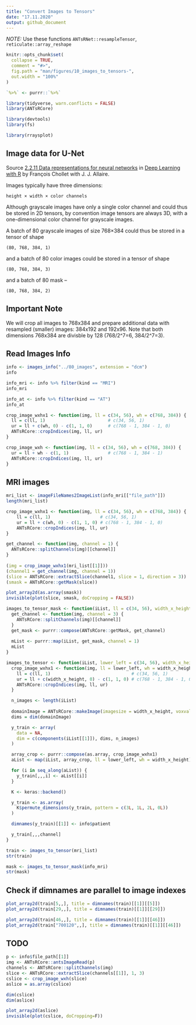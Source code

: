 ```yaml
---
title: "Convert Images to Tensors"
date: "17.11.2020"
output: github_document
---
```


*NOTE:* Use these functions `ANTsRNet::resampleTensor`, `reticulate::array_reshape`

```r
knitr::opts_chunk$set(
  collapse = TRUE,
  comment = "#>",
  fig.path = "man/figures/10_images_to_tensors-",
  out.width = "100%"
)

`%>%` <- purrr::`%>%`

library(tidyverse, warn.conflicts = FALSE)
library(ANTsRCore)

library(devtools)
library(fs)

library(rraysplot)
```


## Image data for U-Net

Source [2.2.11 Data representations for neural networks](https://livebook.manning.com/book/deep-learning-with-r/chapter-2/48)
in [Deep Learning with R](https://www.manning.com/books/deep-learning-with-r) by
François Chollet with J. J. Allaire.

Images typically have three dimensions:
```
height × width × color channels
```
Although grayscale images have only a single color channel 
and could thus be stored in 2D tensors, by convention 
image tensors are always 3D, with a one-dimensional color channel
for grayscale images. 

A batch of 80 grayscale images of size 768×384 could thus
be stored in a tensor of shape 
```
(80, 768, 384, 1)
```
and a batch of 80 color images could be stored in a tensor of shape
```
(80, 768, 384, 3)
```
and a batch of 80 mask --
```
(80, 768, 384, 2)
```


## Important Note

We will crop all images to 768x384 and prepare additional data with resampled (smaller)
images: 384x192 and 192x96. Note that both dimensions 768x384 are divisble by 128
(768/2^7=6, 384/2^7=3).


## Read Images Info

```r
info <- images_info("../80_images", extension = "dcm")
info
```

```r
info_mri <- info %>% filter(kind == "MRI")
info_mri
```

```r
info_at <- info %>% filter(kind == "AT")
info_at
```

```r
crop_image_wxhx1 <- function(img, ll = c(34, 56), wh = c(768, 384)) {
  ll = c(ll, 1)                        # c(34, 56, 1)
  ur = ll + c(wh, 0) - c(1, 1, 0)      # c(768 - 1, 384 - 1, 0)
  ANTsRCore::cropIndices(img, ll, ur)
}

crop_image_wxh <- function(img, ll = c(34, 56), wh = c(768, 384)) {
  ur = ll + wh - c(1, 1)               # c(768 - 1, 384 - 1)
  ANTsRCore::cropIndices(img, ll, ur)
}
```


## MRI images

```r
mri_list <- imageFileNames2ImageList(info_mri[["file_path"]])
length(mri_list)
```

```r
crop_image_wxhx1 <- function(img, ll = c(34, 56), wh = c(768, 384)) {
    ll = c(ll, 1)                   # c(34, 56, 1)
    ur = ll + c(wh, 0) - c(1, 1, 0) # c(768 - 1, 384 - 1, 0)
    ANTsRCore::cropIndices(img, ll, ur)
}

get_channel <- function(img, channel = 1) {
  ANTsRCore::splitChannels(img)[[channel]]
}
  
(img = crop_image_wxhx1(mri_list[[1]]))
(channel1 = get_channel(img, channel = 1))
(slice = ANTsRCore::extractSlice(channel1, slice = 1, direction = 3))
(smask = ANTsRCore::getMask(slice))
```

```r
plot_array2d(as.array(smask))
invisible(plot(slice, smask, doCropping = FALSE))
```

```r
images_to_tensor_mask <- function(iList, ll = c(34, 56), width_x_height = c(768, 384), channel = 1) {
  get_channel <- function(img, channel = 3) {
    ANTsRCore::splitChannels(img)[[channel]]
  }
  get_mask <- purrr::compose(ANTsRCore::getMask, get_channel)
  
  mList <- purrr::map(iList, get_mask, channel = 1)
  mList
}
```

```r
images_to_tensor <- function(iList, lower_left = c(34, 56), width_x_height = c(768, 384), channel = 1) {
  crop_image_wxhx1 <- function(img, ll = lower_left, wh = width_x_height) {
    ll = c(ll, 1)                               # c(34, 56, 1)
    ur = ll + c(width_x_height, 0) - c(1, 1, 0) # c(768 - 1, 384 - 1, 0)
    ANTsRCore::cropIndices(img, ll, ur)
  }

  n_images <- length(iList)
    
  domainImage = ANTsRCore::makeImage(imagesize = width_x_height, voxval = 0)
  dims = dim(domainImage)

  y_train <- array(
    data = NA,
    dim = c(components(iList[[1]]), dims, n_images)
  )

  array_crop <- purrr::compose(as.array, crop_image_wxhx1)
  aList <- map(iList, array_crop, ll = lower_left, wh = width_x_height)

  for (i in seq_along(aList)) {
    y_train[,,,i] <- aList[[i]]
  }

  K <- keras::backend()  

  y_train <- as.array(
    K$permute_dimensions(y_train, pattern = c(3L, 1L, 2L, 0L))
  )

  dimnames(y_train)[[1]] <- info$patient

  y_train[,,,channel]
}
```


```r
train <- images_to_tensor(mri_list)
str(train)
```

```r
mask <- images_to_tensor_mask(info_mri)
str(mask)
```


## Check if dimnames are parallel to image indexes

```r
plot_array2d(train[5,,], title = dimnames(train)[[1]][[5]])
plot_array2d(train[29,,], title = dimnames(train)[[1]][[29]])
```

```r
plot_array2d(train[46,,], title = dimnames(train)[[1]][[46]])
plot_array2d(train["700120",,], title = dimnames(train)[[1]][[46]])
```


## TODO

```r
p <- info$file_path[[1]]
img <- ANTsRCore::antsImageRead(p)
channels <- ANTsRCore::splitChannels(img)
slice <- ANTsRCore::extractSlice(channels[[1]], 1, 3)
cslice <- crop_image_wxh(slice)
aslice = as.array(cslice)

dim(cslice)
dim(aslice)
```

```r
plot_array2d(aslice)
invisible(plot(cslice, doCropping=F))
```

